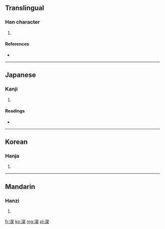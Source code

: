 ==Translingual==

===Han character===
{{Han char|rn=85|rad=水|as=08|sn=11|four=3613<sub>4</sub>|canj=水日一大 (EAMK)}}

# {{defn|Han|sort=水08}}

====References====
* {{Han ref|kx=0629.200|dkj=17632|dj=1031.130|hdz=31648.070|uh=6DCF|ud=28111|bh=D5FD|bd=54781}}

----

==Japanese==

===Kanji===
{{ja-kanji|grade=|rs=水08}}

# {{defn|lang=ja|sort=水08}}

====Readings====
* {{ja-readings|on=[[こう]] (kō), [[ごう]] (gō)|kun=}}

----

==Korean==

===Hanja===
{{ko-hanja|hangeul=호|eumhun=|rv=ho|mr=ho|y=ho}}

# {{defn|lang=ko|sort=水08}}

----

==Mandarin==

===Hanzi===
{{cmn-hanzi|pin=[[hào]] ([[hao4]])|wg=hao<sup>4</sup>}}

# {{defn|lang=cmn|sort=水08}}

[[fr:淏]]
[[ko:淏]]
[[mg:淏]]
[[pl:淏]]